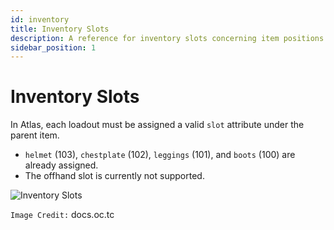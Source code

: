 ```yaml
---
id: inventory
title: Inventory Slots
description: A reference for inventory slots concerning item positions in loadouts
sidebar_position: 1
---
```


# Inventory Slots

In Atlas, each loadout must be assigned a valid `slot` attribute under the parent item.

- `helmet` (103), `chestplate` (102), `leggings` (101), and `boots` (100) are already assigned.
- The offhand slot is currently not supported.

![Inventory Slots](/img/inventory-slots.png)

`Image Credit:` docs.oc.tc
